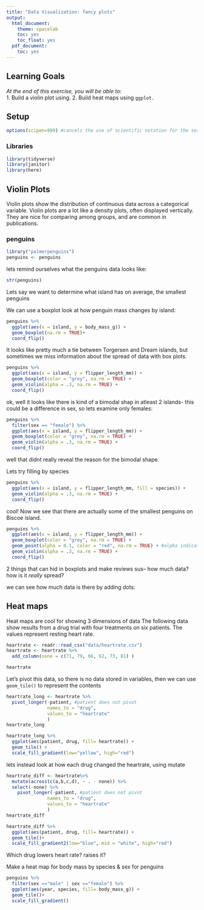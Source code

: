 ```yaml
---
title: "Data Visualization: fancy plots"
output:
  html_document:
    theme: spacelab
    toc: yes
    toc_float: yes
  pdf_document:
    toc: yes
---
```


## Learning Goals
*At the end of this exercise, you will be able to:*    
1. Build a violin plot using.
2. Build heat maps using `ggplot.`



## Setup

```r
options(scipen=999) #cancels the use of scientific notation for the session
```

### Libraries
```r

library(tidyverse)
library(janitor)
library(here)
```









## Violin Plots
Violin plots show the distribution of continuous data across a categorical variable.
Violin plots are a lot like a density plots, often displayed vertically. They are nice for comparing among groups, and are common in publications. 

### penguins
```r
library("palmerpenguins")
penguins <- penguins
```

lets remind ourselves what the penguins data looks like:
```r
str(penguins)
```




Lets say we want to determine what island has on average, the smallest penguins

We can use a boxplot look at how penguin mass changes by island:
```r
penguins %>% 
  ggplot(aes(x = island, y = body_mass_g)) +
  geom_boxplot(na.rm = TRUE)+
  coord_flip()
```

It looks like pretty much a tie between Torgersen and Dream islands, but sometimes we miss information about the spread of data with box plots. 

```r
penguins %>% 
  ggplot(aes(x = island, y = flipper_length_mm)) +
  geom_boxplot(color = "grey", na.rm = TRUE) +
  geom_violin(alpha = .3, na.rm = TRUE) +
  coord_flip()
```
ok, well it looks like there is kind of a bimodal shap in atleast 2 islands- 
this could be a difference in sex, so lets examine only females:
```r
penguins %>% 
  filter(sex == "female") %>% 
  ggplot(aes(x = island, y = flipper_length_mm)) +
  geom_boxplot(color = "grey", na.rm = TRUE) +
  geom_violin(alpha = .3, na.rm = TRUE) +
  coord_flip()
```
well that didnt really reveal the reason for the bimodal shape. 

Lets try filling by species 
```r
penguins %>% 
  ggplot(aes(x = island, y = flipper_length_mm, fill = species)) +
  geom_violin(alpha = .3, na.rm = TRUE) +
  coord_flip()
```


cool! Now we see that there are actually some of the smallest penguins on Biscoe island. 















```r

penguins %>% 
  ggplot(aes(x = island, y = flipper_length_mm)) +
  geom_boxplot(color = "grey", na.rm = TRUE) +
  geom_point(alpha = 0.1, color = "red", na.rm = TRUE) + #alpha indicates transparency 
  geom_violin(alpha = .3, na.rm = TRUE) +
  coord_flip()
```


2 things that can hid in boxplots and make reviews sus--
how much data? how is it *really* spread?

we can see how much data is there by adding dots:












## Heat maps

Heat maps are cool for showing 3 dimensions of data
The following data show results from a drug trial with four treatments on six patients. The values represent resting heart rate.  
```r
heartrate <- readr::read_csv("data/heartrate.csv")
heartrate <- heartrate %>%
  add_column(none = c(71, 79, 66, 62, 73, 81) )

heartrate
```


Let's pivot this data, so there is no data stored in variables, then we can use `geom_tile()` to represent the contents
```r
heartrate_long <- heartrate %>% 
  pivot_longer(-patient, #patient does not pivot
               names_to = "drug", 
               values_to = "heartrate"
               )
heartrate_long

heartrate_long %>%
  ggplot(aes(patient, drug, fill= heartrate)) + 
  geom_tile() +
  scale_fill_gradient(low="yellow", high="red")
```

lets instead look at how each drug changed the heartrate, using mutate
```r

heartrate_diff <- heartrate%>%
  mutate(across(c(a,b,c,d), ~ . - none)) %>% 
  select(-none) %>% 
    pivot_longer(-patient, #patient does not pivot
               names_to = "drug", 
               values_to = "heartrate"
               ) 
heartrate_diff

heartrate_diff %>% 
  ggplot(aes(patient, drug, fill= heartrate)) + 
  geom_tile()+
  scale_fill_gradient2(low="blue", mid = "white", high="red")

```

Which drug lowers heart rate? raises it?

Make a heat map for body mass by species & sex for penguins

```r
penguins %>% 
  filter(sex =="male" | sex =="female") %>% 
  ggplot(aes(year, species, fill= body_mass_g)) + 
  geom_tile()+
  scale_fill_gradient()

```









